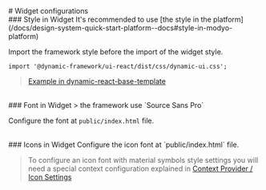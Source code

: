 
<Meta title="Design System/Quick Start/Widget" />

<div className="inline-story">
  # Widget configurations

  <br />
  ### Style in Widget
  <DAlert type="warning" soft>It's recommended to use [the style in the platform](/docs/design-system-quick-start-platform--docs#style-in-modyo-platform)</DAlert>

  Import the framework style before the import of the widget style.

  ```tsx
  import '@dynamic-framework/ui-react/dist/css/dynamic-ui.css';
  ```
  > [Example in dynamic-react-base-template](https://github.com/dynamic-framework/dynamic-react-base-template/blob/fc60dc619b8a25c809d8f0060b0d325d3d5a932c/src/index.tsx)

  <br />
  ### Font in Widget
  > the framework use `Source Sans Pro`

  Configure the font at `public/index.html` file.

  <br />
  ### Icons in Widget
  Configure the icon font at `public/index.html` file.

  > To configure an icon font with material symbols style settings you will need a special context configuration
  explained in [Context Provider / Icon Settings](/docs/design-system-components-context-provider--docs#icon-settings)
</div>

